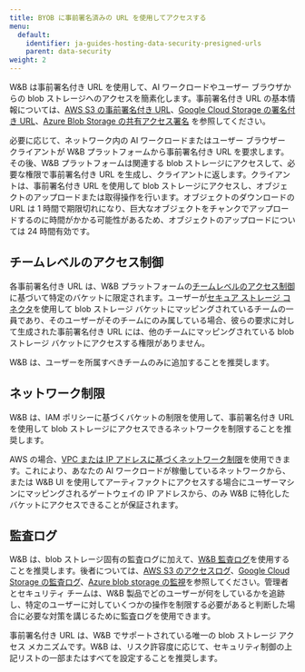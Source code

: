 ```yaml
---
title: BYOB に事前署名済みの URL を使用してアクセスする
menu:
  default:
    identifier: ja-guides-hosting-data-security-presigned-urls
    parent: data-security
weight: 2
---
```


W&B は事前署名付き URL を使用して、AI ワークロードやユーザー ブラウザからの blob ストレージへのアクセスを簡素化します。事前署名付き URL の基本情報については、[AWS S3 の事前署名付き URL](https://docs.aws.amazon.com/AmazonS3/latest/userguide/using-presigned-url.html)、[Google Cloud Storage の署名付き URL](https://cloud.google.com/storage/docs/access-control/signed-urls)、[Azure Blob Storage の共有アクセス署名](https://learn.microsoft.com/azure/storage/common/storage-sas-overview) を参照してください。

必要に応じて、ネットワーク内の AI ワークロードまたはユーザー ブラウザー クライアントが W&B プラットフォームから事前署名付き URL を要求します。その後、W&B プラットフォームは関連する blob ストレージにアクセスして、必要な権限で事前署名付き URL を生成し、クライアントに返します。クライアントは、事前署名付き URL を使用して blob ストレージにアクセスし、オブジェクトのアップロードまたは取得操作を行います。オブジェクトのダウンロードの URL は 1 時間で期限切れになり、巨大なオブジェクトをチャンクでアップロードするのに時間がかかる可能性があるため、オブジェクトのアップロードについては 24 時間有効です。

## チームレベルのアクセス制御

各事前署名付き URL は、W&B プラットフォームの[チームレベルのアクセス制御](/ja/guides/hosting/iam/access-management/manage-organization#add-and-manage-teams) に基づいて特定のバケットに限定されます。ユーザーが[セキュア ストレージ コネクタ](/ja/guides/hosting/data-security/secure-storage-connector/)を使用して blob ストレージ バケットにマッピングされているチームの一員であり、そのユーザーがそのチームにのみ属している場合、彼らの要求に対して生成された事前署名付き URL には、他のチームにマッピングされている blob ストレージ バケットにアクセスする権限がありません。

<Note>
W&B は、ユーザーを所属すべきチームのみに追加することを推奨します。
</Note>

## ネットワーク制限

W&B は、IAM ポリシーに基づくバケットの制限を使用して、事前署名付き URL を使用して blob ストレージにアクセスできるネットワークを制限することを推奨します。

AWS の場合、[VPC または IP アドレスに基づくネットワーク制限](https://docs.aws.amazon.com/AmazonS3/latest/userguide/using-presigned-url.html#PresignedUrlUploadObject-LimitCapabilities)を使用できます。これにより、あなたの AI ワークロードが稼働しているネットワークから、または W&B UI を使用してアーティファクトにアクセスする場合にユーザーマシンにマッピングされるゲートウェイの IP アドレスから、のみ W&B に特化したバケットにアクセスできることが保証されます。

## 監査ログ

W&B は、blob ストレージ固有の監査ログに加えて、[W&B 監査ログ](/ja/guides/hosting/monitoring-usage/audit-logging/)を使用することを推奨します。後者については、[AWS S3 のアクセスログ](https://docs.aws.amazon.com/AmazonS3/latest/userguide/ServerLogs.html)、[Google Cloud Storage の監査ログ](https://cloud.google.com/storage/docs/audit-logging)、[Azure blob storage の監視](https://learn.microsoft.com/azure/storage/blobs/monitor-blob-storage)を参照してください。管理者とセキュリティ チームは、W&B 製品でどのユーザーが何をしているかを追跡し、特定のユーザーに対していくつかの操作を制限する必要があると判断した場合に必要な対策を講じるために監査ログを使用できます。

<Note>
事前署名付き URL は、W&B でサポートされている唯一の blob ストレージ アクセス メカニズムです。W&B は、リスク許容度に応じて、セキュリティ制御の上記リストの一部またはすべてを設定することを推奨します。
</Note>